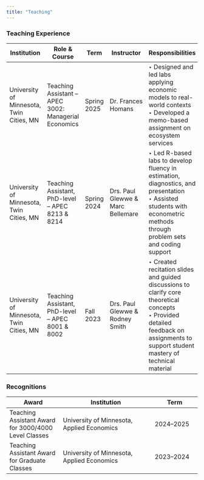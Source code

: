 ```yaml
---
title: "Teaching"
---
```


### Teaching Experience

| Institution | Role & Course | Term | Instructor | Responsibilities |
|------------|----------------|------|-----------|-----------------|
| University of Minnesota, Twin Cities, MN | Teaching Assistant – APEC 3002: Managerial Economics | Spring 2025 | Dr. Frances Homans | ‣ Designed and led labs applying economic models to real-world contexts<br>‣ Developed a memo-based assignment on ecosystem services |
| University of Minnesota, Twin Cities, MN | Teaching Assistant, PhD-level – APEC 8213 & 8214 | Spring 2024 | Drs. Paul Glewwe & Marc Bellemare | ‣ Led R-based labs to develop fluency in estimation, diagnostics, and presentation<br>‣ Assisted students with econometric methods through problem sets and coding support |
| University of Minnesota, Twin Cities, MN | Teaching Assistant, PhD-level – APEC 8001 & 8002 | Fall 2023 | Drs. Paul Glewwe & Rodney Smith | ‣ Created recitation slides and guided discussions to clarify core theoretical concepts<br>‣ Provided detailed feedback on assignments to support student mastery of technical material |

### Recognitions

| Award | Institution | Term |
|-------|------------|------|
| Teaching Assistant Award for 3000/4000 Level Classes | University of Minnesota, Applied Economics | 2024–2025 |
| Teaching Assistant Award for Graduate Classes | University of Minnesota, Applied Economics | 2023–2024 |
